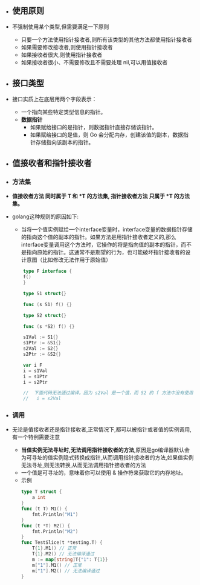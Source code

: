 
- ## 使用原则
- 不强制使用某个类型,但需要满足一下原则
    - 只要一个方法使用指针接收者,则所有该类型的其他方法都使用指针接收者
    - 如果需要修改接收者,则使用指针接收者
    - 如果接收者很大,则使用指针接收者
    - 如果接收者很小、不需要修改且不需要处理 nil,可以用值接收者
- ## 接口类型
- 接口实质上在底层用两个字段表示：
    - 一个指向某些特定类型信息的指针。
    - **数据指针**
        - 如果赋给接口的是指针，则数据指针直接存储该指针。
        - 如果赋给接口的是值，则 Go 会分配内存，创建该值的副本，数据指针存储指向该副本的指针。


- ## 值接收者和指针接收者
- ### 方法集
- **值接收者方法 同时属于 T 和 \*T 的方法集, 指针接收者方法 只属于 \*T 的方法集。**
- golang这种规则的原因如下:
    - 当将一个值实例赋给一个interface变量时，interface变量的数据指针存储的指向这个值的副本的指针。如果方法是用指针接收者定义的,那么interface变量调用这个方法时，它操作的将是指向值的副本的指针，而不是指向原始的指针。这通常不是期望的行为，也可能破坏指针接收者的设计意图（比如修改无法作用于原始值）

    ```go
        type F interface {
        f()
        }

        type S1 struct{}

        func (s S1) f() {}

        type S2 struct{}

        func (s *S2) f() {}

        s1Val := S1{}
        s1Ptr := &S1{}
        s2Val := S2{}
        s2Ptr := &S2{}

        var i F
        i = s1Val
        i = s1Ptr
        i = s2Ptr

        //  下面代码无法通过编译。因为 s2Val 是一个值，而 S2 的 f 方法中没有使用值接收器
        //   i = s2Val
    ```
- ### 调用
- 无论是值接收者还是指针接收者,正常情况下,都可以被指针或者值的实例调用,有一个特例需要注意
    - **当值实例无法寻址时,无法调用指针接收者的方法**,原因是go编译器默认会为可寻址的值实例隐式转换成指针,从而调用指针接收者的方法,如果值实例无法寻址,则无法转换,从而无法调用指针接收者的方法
    - 一个值是可寻址的，意味着你可以使用 & 操作符来获取它的内存地址。
    - 示例
        ```go
        type T struct {
            a int
        }
        func (t T) M1() {
            fmt.Println("M1")
        }
        func (t *T) M2() {
            fmt.Println("M2")
        }
        func TestSlice(t *testing.T) {
            T{1}.M1() // 正常
            T{1}.M2() // 无法编译通过
            m := map[string]T{"1": T{1}}
            m["1"].M1() // 正常
            m["1"].M2() // 无法编译通过
        }
        ```

